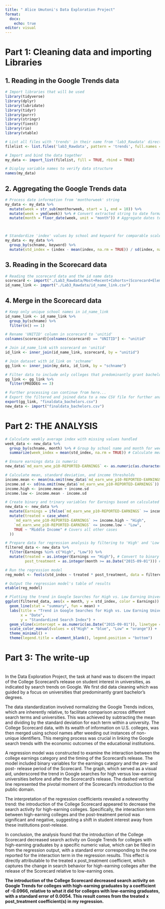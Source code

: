 ```yaml
---
title: " Alice Umutoni's Data Exploration Project"
format: 
  docx:
    echo: true
editor: visual
---
```


# Part 1: Cleaning data and importing Libraries

## 1. Reading in the Google Trends data

```r

# Import libraries that will be used
library(tidyverse)
library(dplyr)
library(lubridate)
library(tidyr)
library(purrr)
library(stringr)
library(fixest)
library(rio)
library(vtable)

# List all files with 'trends' in their name from 'lab3_Rawdata' directory
filelist <- list.files('lab3_Rawdata', pattern = 'trends', full.names = TRUE)

# Import and bind the data together
my_data <- import_list(filelist, fill = TRUE, rbind = TRUE)

# Display variable names to verify data structure
names(my_data)

```

## 2. Aggregating the Google Trends data

```r

# Process date information from 'monthorweek' string
my_data <- my_data %>% 
  mutate(week = str_sub(monthorweek, start = 1, end = 10)) %>% 
  mutate(week = ymd(week)) %>% # Convert extracted string to date format
  mutate(month = floor_date(week, unit = "month")) # Aggregate dates to the first of each month for monthly analysis

  
```

```r
# Standardize 'index' values by school and keyword for comparable scale
my_data <- my_data %>%
  group_by(schname, keyword) %>%
  mutate(std_index = (index - mean(index, na.rm = TRUE)) / sd(index, na.rm = TRUE)) # Using na.rm = TRUE

```

## 3. Reading in the Scorecard data

```r

# Reading the scorecard data and the id name data
scorecard <- import("./Lab3_Rawdata/Most+Recent+Cohorts+(Scorecard+Elements).csv")
id_name_link <- import("./Lab3_Rawdata/id_name_link.csv")
```

## 4. Merge in the Scorecard data

```r
# Keep only unique school names in id_name_link
id_name_link <- id_name_link %>%
  group_by(schname) %>%
  filter(n() == 1)

# Rename 'UNITID' column in scorecard to 'unitid'
colnames(scorecard)[colnames(scorecard) == "UNITID"] <- "unitid"

# Join id_name_link with scorecard on 'unitid'
id_link <- inner_join(id_name_link, scorecard, by = "unitid")

# Join dataset with id_link on 'schname'
gg_link <- inner_join(my_data, id_link, by = "schname")

# Filter data to include only colleges that predominantly grant bachelor's degrees (PREDDEG == 3)
gg_link <- gg_link %>%
  filter(PREDDEG == 3)

# Further processing can continue from here...
# Export the filtered and joined data to a new CSV file for further analysis
export(gg_link, "finaldata_bachelors.csv")
new_data <- import("finaldata_bachelors.csv")
```

# Part 2: THE ANALYSIS

```r

# Calculate weekly average index with missing values handled
week_data <- new_data %>%
  group_by(schname, month) %>% # Group by school name and month for weekly averages
  summarize(week_index = mean(std_index, na.rm = TRUE)) # Calculate mean with NA values removed

```

```r

# Ensure earnings data is numeric
new_data$`md_earn_wne_p10-REPORTED-EARNINGS` <- as.numeric(as.character(new_data$`md_earn_wne_p10-REPORTED-EARNINGS`))

# Calculate mean, standard deviation, and income thresholds
income.mean <- mean(na.omit(new_data$`md_earn_wne_p10-REPORTED-EARNINGS`))
income.sd <- sd(na.omit(new_data$`md_earn_wne_p10-REPORTED-EARNINGS`))
income.high <- income.mean + income.sd
income.low <- income.mean - income.sd
```

```r

# Create binary and trinary variables for Earnings based on calculated thresholds
new_data <- new_data %>%
  mutate(Earnings = ifelse(`md_earn_wne_p10-REPORTED-EARNINGS` >= income.mean, "High", "Low")) %>%
  mutate(treated = case_when(
    `md_earn_wne_p10-REPORTED-EARNINGS` >= income.high ~ "High",
    `md_earn_wne_p10-REPORTED-EARNINGS` <= income.low ~ "Low",
    TRUE ~ "Middle Income" # Covers all other cases
  ))

```

```r

# Prepare data for regression analysis by filtering to 'High' and 'Low' earnings colleges
filtered_data <- new_data %>%
  filter(Earnings %in% c("High", "Low")) %>%
  mutate(treated = as.integer(Earnings == "High"), # Convert to binary (0 for Low, 1 for High)
         post_treatment = as.integer(month >= as.Date("2015-09-01"))) # Binary variable for post-treatment
```

```r
# Run the regression model
reg_model <- feols(std_index ~ treated * post_treatment, data = filtered_data)

# Output the regression model's table of results
etable(reg_model)

```

```r
# Plotting the trend in Google Searches for High vs. Low Earning Universities Pre and Post Scorecard Release
ggplot(filtered_data, aes(x = month, y = std_index, color = Earnings)) +
  geom_line(stat = "summary", fun = mean) +
  labs(title = "Trend in Google Searches for High vs. Low Earning Universities Pre and Post Scorecard Release",
       x = "Date",
       y = "Standardized Search Index") +
  geom_vline(xintercept = as.numeric(as.Date("2015-09-01")), linetype = "dashed", color = "red") +
  scale_color_manual(values = c("High" = "blue", "Low" = "orange")) +
  theme_minimal() +
  theme(legend.title = element_blank(), legend.position = "bottom")
```

# Part 3: The write-up

\
In the Data Exploration Project, the task at hand was to discern the impact of the College Scorecard's release on student interest in universities, as indicated by search trends on Google. We first did data cleaning which was guided by a focus on universities that predominantly grant bachelor's degrees.

The data standardization involved normalizing the Google Trends indices, which are inherently relative, to facilitate comparison across different search terms and universities. This was achieved by subtracting the mean and dividing by the standard deviation for each term within a university. The College Scorecard data, with its wealth of information on U.S. colleges, was then merged using school names after weeding out instances of non-unique identifiers. This merging process was crucial in linking the Google search trends with the economic outcomes of the educational institutions.

A regression model was constructed to examine the interaction between the college earnings category and the timing of the Scorecard's release. The model included binary variables for the earnings category and the pre- and post- release period of the Scorecard. The graph, which served as a visual aid, underscored the trend in Google searches for high versus low-earning universities before and after the Scorecard's release. The dashed vertical line represented the pivotal moment of the Scorecard's introduction to the public domain.

The interpretation of the regression coefficients revealed a noteworthy trend: the introduction of the College Scorecard appeared to decrease the search activity for high-earning colleges. Specifically, the interaction term between high-earning colleges and the post-treatment period was significant and negative, suggesting a shift in student interest away from these institutions post-release.

In conclusion, the analysis found that the introduction of the College Scorecard decreased search activity on Google Trends for colleges with high-earning graduates by a specific numeric value, which can be filled in from the regression output, with a standard error corresponding to the one reported for the interaction term in the regression results. This effect is directly attributable to the treated x post_treatment coefficient, which captures the change in search behavior for high-earning colleges after the release of the Scorecard relative to low-earning ones.

**The introduction of the College Scorecard decreased search activity on Google Trends for colleges with high-earning graduates by a coefficient of -0.0966, relative to what it did for colleges with low-earning graduates, with a standard error of 0.0054. This result comes from the treated x post_treatment coefficient(s) in my regression.**
